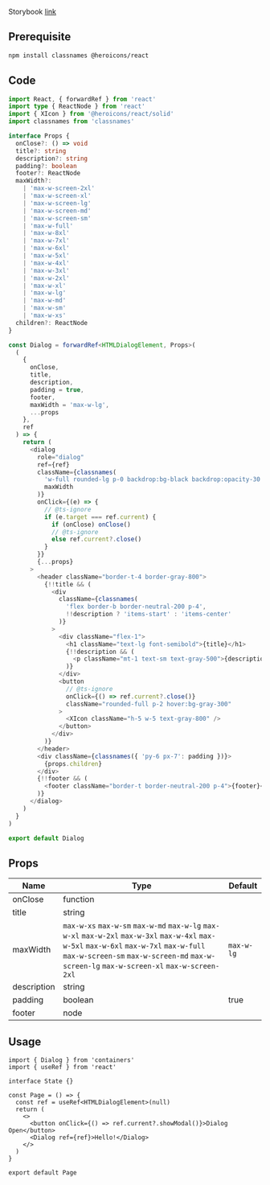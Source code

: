 Storybook [link](https://components.kidow.me/?path=/story/feedback--dialog)

## Prerequisite

```bash npm2yarn
npm install classnames @heroicons/react
```

## Code

```typescript title="containers/Dialog/index.tsx"
import React, { forwardRef } from 'react'
import type { ReactNode } from 'react'
import { XIcon } from '@heroicons/react/solid'
import classnames from 'classnames'

interface Props {
  onClose?: () => void
  title?: string
  description?: string
  padding?: boolean
  footer?: ReactNode
  maxWidth?:
    | 'max-w-screen-2xl'
    | 'max-w-screen-xl'
    | 'max-w-screen-lg'
    | 'max-w-screen-md'
    | 'max-w-screen-sm'
    | 'max-w-full'
    | 'max-w-8xl'
    | 'max-w-7xl'
    | 'max-w-6xl'
    | 'max-w-5xl'
    | 'max-w-4xl'
    | 'max-w-3xl'
    | 'max-w-2xl'
    | 'max-w-xl'
    | 'max-w-lg'
    | 'max-w-md'
    | 'max-w-sm'
    | 'max-w-xs'
  children?: ReactNode
}

const Dialog = forwardRef<HTMLDialogElement, Props>(
  (
    {
      onClose,
      title,
      description,
      padding = true,
      footer,
      maxWidth = 'max-w-lg',
      ...props
    },
    ref
  ) => {
    return (
      <dialog
        role="dialog"
        ref={ref}
        className={classnames(
          'w-full rounded-lg p-0 backdrop:bg-black backdrop:opacity-30',
          maxWidth
        )}
        onClick={(e) => {
          // @ts-ignore
          if (e.target === ref.current) {
            if (onClose) onClose()
            // @ts-ignore
            else ref.current?.close()
          }
        }}
        {...props}
      >
        <header className="border-t-4 border-gray-800">
          {!!title && (
            <div
              className={classnames(
                'flex border-b border-neutral-200 p-4',
                !!description ? 'items-start' : 'items-center'
              )}
            >
              <div className="flex-1">
                <h1 className="text-lg font-semibold">{title}</h1>
                {!!description && (
                  <p className="mt-1 text-sm text-gray-500">{description}</p>
                )}
              </div>
              <button
                // @ts-ignore
                onClick={() => ref.current?.close()}
                className="rounded-full p-2 hover:bg-gray-300"
              >
                <XIcon className="h-5 w-5 text-gray-800" />
              </button>
            </div>
          )}
        </header>
        <div className={classnames({ 'py-6 px-7': padding })}>
          {props.children}
        </div>
        {!!footer && (
          <footer className="border-t border-neutral-200 p-4">{footer}</footer>
        )}
      </dialog>
    )
  }
)

export default Dialog
```

## Props

| Name        | Type                                                                                                                                                                                                                                   | Default    |
| ----------- | -------------------------------------------------------------------------------------------------------------------------------------------------------------------------------------------------------------------------------------- | ---------- |
| onClose     | function                                                                                                                                                                                                                               |            |
| title       | string                                                                                                                                                                                                                                 |            |
| maxWidth    | `max-w-xs` `max-w-sm` `max-w-md` `max-w-lg` `max-w-xl` `max-w-2xl` `max-w-3xl` `max-w-4xl` `max-w-5xl` `max-w-6xl` `max-w-7xl` `max-w-full` `max-w-screen-sm` `max-w-screen-md` `max-w-screen-lg` `max-w-screen-xl` `max-w-screen-2xl` | `max-w-lg` |
| description | string                                                                                                                                                                                                                                 |            |
| padding     | boolean                                                                                                                                                                                                                                | true       |
| footer      | node                                                                                                                                                                                                                                   |            |

## Usage

```tsx
import { Dialog } from 'containers'
import { useRef } from 'react'

interface State {}

const Page = () => {
  const ref = useRef<HTMLDialogElement>(null)
  return (
    <>
      <button onClick={() => ref.current?.showModal()}>Dialog Open</button>
      <Dialog ref={ref}>Hello!</Dialog>
    </>
  )
}

export default Page
```
